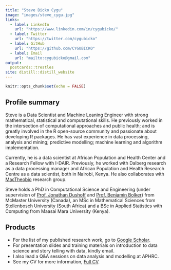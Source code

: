 ```yaml
---
title: "Steve Bicko Cygu"
image: "images/steve_cygu.jpg"
links:
  - label: LinkedIn
    url: "https://www.linkedin.com/in/cygubicko/"
  - label: Twitter
    url: "https://twitter.com/cygubicko"
  - label: GitHub
    url: "https://github.com/CYGUBICKO"
  - label: Email
    url: "mailto:cygubicko@gmail.com"
output:
  postcards::trestles
site: distill::distill_website
---
```



```r
knitr::opts_chunk$set(echo = FALSE)
```

## Profile summary

Steve is a Data Scientist and Machine Leaning Engineer with strong mathematical, statistical and computational skills. He previously worked in the intersection of computational approaches and public health; and is greatly involved in the R open-source community and passionate about developing R packages. He has vast experience in data processing, analysis and mining; predictive modelling; machine learning and algorithm implementation.

Currently, he is a data scientist at African Population and Health Center and a Research Fellow with I-DAIR. Previously, he  worked with Dalberg research as a data processing manager and African Population and Health Research Centre as a data scientist, both in Nairobi, Kenya. He also collaborates with [MacTheobio](https://mac-theobio.github.io/) research group.

Steve holds a PhD in Computational Science and Engineering (under supervision of [Prof. Jonathan Dushoff](https://mac-theobio.github.io/dushoff.html) and [Prof. Benjamin Bolker](https://math.mcmaster.ca/~bolker/)) from McMaster University (Canada), an MSc in Mathematical Sciences from Stellenbosch University (South Africa) and a BSc in Applied Statistics with Computing from Maasai Mara University (Kenya).


## Products

- For the list of my published research work, go to [Google Scholar](https://scholar.google.com/citations?hl=en&authuser=1&user=4g4GlfAAAAAJ).
- For presentation slides and training materials on introduction to data science and story telling with data, kindly email.
- I also lead a Q&A sessions on data analysis and modelling at APHRC.
- See my CV for more information, [Full CV](cv/steve_cv_main.pdf){target="_blank"}.

